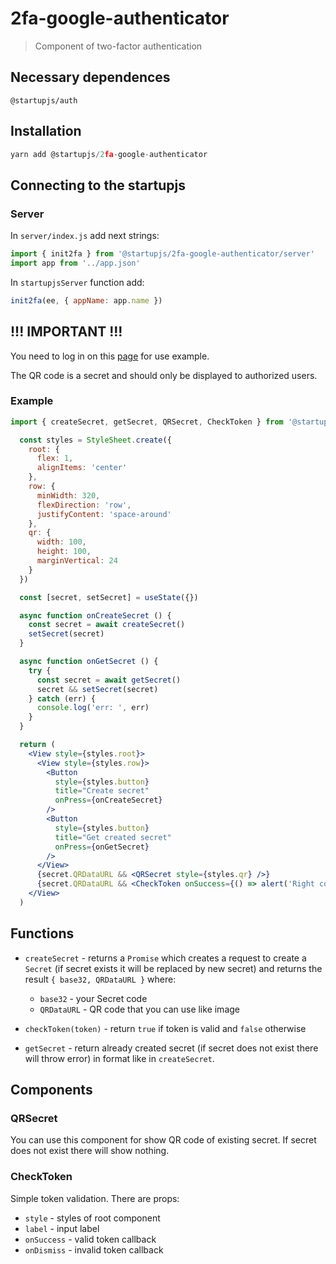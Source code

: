 
# 2fa-google-authenticator
> Сomponent of two-factor authentication

## Necessary dependences
  `@startupjs/auth`

## Installation

```js
yarn add @startupjs/2fa-google-authenticator
```

## Connecting to the startupjs

### Server

In `server/index.js` add next strings:
```js
import { init2fa } from '@startupjs/2fa-google-authenticator/server'
import app from '../app.json'
```

In `startupjsServer` function add:
```js
init2fa(ee, { appName: app.name })
```

## !!! IMPORTANT !!!
You need to log in on this [page](/auth/sign-in) for use example.

The QR code is a secret and should only be displayed to authorized users.

### Example
```js
import { createSecret, getSecret, QRSecret, CheckToken } from '@startupjs/2fa-google-authenticator'
```

```jsx example
  const styles = StyleSheet.create({
    root: {
      flex: 1,
      alignItems: 'center'
    },
    row: {
      minWidth: 320,
      flexDirection: 'row',
      justifyContent: 'space-around'
    },
    qr: {
      width: 100,
      height: 100,
      marginVertical: 24
    }
  })

  const [secret, setSecret] = useState({})

  async function onCreateSecret () {
    const secret = await createSecret()
    setSecret(secret)
  }

  async function onGetSecret () {
    try {
      const secret = await getSecret()
      secret && setSecret(secret)
    } catch (err) {
      console.log('err: ', err)
    }
  }

  return (
    <View style={styles.root}>
      <View style={styles.row}>
        <Button
          style={styles.button}
          title="Create secret"
          onPress={onCreateSecret}
        />
        <Button
          style={styles.button}
          title="Get created secret"
          onPress={onGetSecret}
        />
      </View>
      {secret.QRDataURL && <QRSecret style={styles.qr} />}
      {secret.QRDataURL && <CheckToken onSuccess={() => alert('Right code')} onDismiss={() => alert('Wrong code')} />}
    </View>
  )
```

## Functions

- `createSecret` - returns a `Promise` which creates a request to create a `Secret` (if secret exists it will be replaced by new secret) and returns the result `{ base32, QRDataURL }` where:
    - `base32` - your Secret code
    - `QRDataURL` - QR code that you can use like image

- `checkToken(token)` - return `true` if token is valid and `false` otherwise

- `getSecret` - return already created secret (if secret does not exist there will throw error) in format like in `createSecret`.

## Components

### QRSecret
  You can use this component for show QR code of existing secret. If secret does not exist there will show nothing.

### CheckToken
  Simple token validation. There are props:
- `style` - styles of root component
- `label` - input label
- `onSuccess` - valid token callback
- `onDismiss` - invalid token callback
